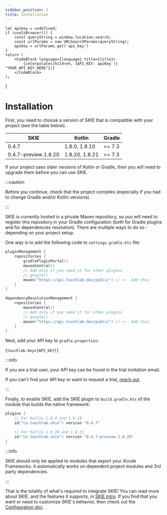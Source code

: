 ```yaml
---
sidebar_position: 2
title: Installation
---
```


    let apiKey = undefined;
    if (useIsBrowser()) {
        const queryString = window.location.search;
        const urlParams = new URLSearchParams(queryString);
        apiKey = urlParams.get('api_key')
    }
    return (
        <CodeBlock language={language} title={title}>
            {interpolate(children, {API_KEY: apiKey || "YOUR_API_KEY_HERE"})}
        </CodeBlock>
    );
}


# Installation

First, you need to choose a version of SKIE that is compatible with your project (see the table below).

| SKIE                   | Kotlin         | Gradle |
|------------------------|----------------|--------|
| 0.4.7    | 1.8.0, 1.8.10  | >= 7.3 |
| 0.4.7-preview.1.8.20 | 1.8.20, 1.8.21 | >= 7.3 |

If your project uses older versions of Kotlin or Gradle, then you will need to upgrade them before you can use SKIE.

:::caution

Before you continue, check that the project compiles (especially if you had to change Gradle and/or Kotlin versions).

:::

SKIE is currently hosted in a private Maven repository, so you will need to register this repository in your Gradle configuration (both for Gradle plugins and for dependencies resolution).
There are multiple ways to do so - depending on your project setup.

One way is to add the following code to `settings.gradle.kts` file:

```kotlin title=settings.gradle.kts
pluginManagement {
    repositories {
        gradlePluginPortal()
        mavenCentral()
        // Add only if you need it for other plugins
        // google()
        maven("https://api.touchlab.dev/public") // <-- Add this
    }
}

dependencyResolutionManagement {
    repositories {
        mavenCentral()
        // Add only if you need it for other plugins
        // google()
        maven("https://api.touchlab.dev/public") // <-- Add this
    }
}
```

Next, add your API key to `gradle.properties`:

<ApiKeyInterpolatedCodeBlock
    language="properties"
    title="gradle.properties">
{`touchlab.key={API_KEY}`}
</ApiKeyInterpolatedCodeBlock>

:::info

If you are a trial user, your API key can be found in the trial invitation email.

If you can't find your API key or want to request a trial, [reach out](https://touchlab.co/contact-us/).

:::

Finally, to enable SKIE, add the SKIE plugin to `build.gradle.kts` of the module that builds the native framework:

```kotlin title=build.gradle.kts
plugins {
    // For Kotlin 1.8.0 and 1.8.10
    id("co.touchlab.skie") version "0.4.7"

    // For Kotlin 1.8.20 and 1.8.21
    id("co.touchlab.skie") version "0.4.7-preview.1.8.20"
}
```

:::info

SKIE should only be applied to modules that export your Xcode Frameworks. It automatically works on dependent project modules and 3rd party dependencies.

:::

That is the totality of what's required to integrate SKIE!
You can read more about SKIE, and the features it supports, in [SKIE Intro](/docs/intro.md).
If you find that you want or need to customize SKIE's behavior, then check out the [Configuration doc](/docs/Configuration/Configuration.md).
